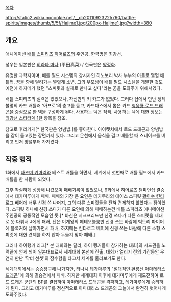 [[목차]]

http://static2.wikia.nocookie.net/__cb20110923225760/battle-spirits/images/thumb/5/5f/Hajime1.jpg/200px-Hajime1.jpg?width=380

== 개요 ==

애니메이션 [[배틀 스피리츠 히어로즈]]의 주인공. 한국명은 최강선.

성우는 일본판은 [[히라타 마나]] (平田真菜) / 한국판은 [[양정화]].

유명한 과학자이며, 배틀 필드 시스템의 창시자인 히노보리 박사 부부의 아들로 열혈 배틀러. 꿈을 향해 달려가는 열혈계 소년. 그의 부모님이 배틀 필드 시스템을 개발한 것도 예전에 하지메가 했던 "스피릿과 실제로 만나고 싶다"라는 꿈을 도와주기 위해서였다.

배틀 스피리츠의 실력은 있었으나, 자신만의 키 카드가 없었다. 그러다 샵에서 만난 정체불명의 카드 배틀러 '아프로'의 충고를 듣고, 카드다스에서 뽑은 카드 [[영웅룡 로드 드래곤]]을 중심으로 한 덱을 구성하게 된다. 사용하는 덱은 적색. 사용하는 덱에 대한 정보는 [[최강선 스타터덱 1탄]] 항목을 참조.

참고로 후리카게[* 한국판은 양념밥.]를 좋아한다. 아이캣치에서 로드 드래곤과 양념밥을 같이 들고있는 장면까지 있다. 그리고 온천에서 음식을 걸고 배틀할 때 스테이크를 버리고 먼저 양념부터 가져왔다. 

== 작중 행적 ==

1화에서 [[타츠미 키마리]]와 테스트 배틀을 하면서, 세계에서 첫번째로 배틀 필드에서 카드 배틀을 한 사람이 되었다. 

그후 착실하게 성장해 나갔으며 패배기록이 없었으나, 9화에서 히어로즈 챔피언십 결승에서 테가마루에게 패배. 패배의 가장 큰 요인은 테가무라의 에이스 스피릿 [[황아수 킨타로그 베어]]에 너무 신경 쓴 나머지, 그의 다른 스피릿들을 전혀 견제하지 않았다는 점이었다. 스피릿 하나에 신경 쓰다가 다른 요인에 의해 패배하는건 배틀 스피리츠 애니메이션 주인공의 공통적인 모습인 듯.[* 바신은 지크프리드만 신경 쓰다가 다른 스피릿을 제대로 못 다뤄서 J에게 패배, 단은 이계왕의 메테오블룸만 신경 쓰는 바람에 빅토리 파이어에 블록커에 날아가면서 패배, 하지메는 킨타로그 베어에 신경 쓰는 바람에 다른 소형 스피릿에 대한 견제를 하지 않아 두들겨 맞아 패배.]

그러나 하이랭커 리그[* 본 대회와는 달리, 하이 랭커들이 참가하는 대회]의 시드권을 노력끝에 얻게 되어 일본대표로서 세계대회 본선에 진출. 대회가 열리기 전의 기간동안 우연히 만난 '닥터 선셋'의 잠수함을 타고서 세계를 둘러보기도 한다.

세계대회에서는 승승장구해 나가지만, [[타나시 테가마루]]의 "[[절대적인 환룡신 아마테라스 드래곤]]"에 의해 결승전에서 패배. 하지만 세계대회 이후에 테가마루에게 재도전하여 로드 드래곤 군단의 BP를 결집하여 아마테라스 드래곤을 격파하고, 테가마루에게 승리하게 된다. 그리고 테가마루를 정신적으로 아마테라스 드래곤의 그늘에서 완전히 벗어나게 도와주었다.
